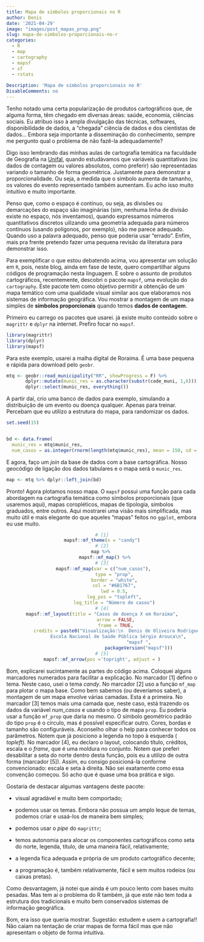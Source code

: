 ```yaml
---
title: Mapa de símbolos proporcionais no R
author: Denis
date: '2021-04-29'
image: "images/post_mapas_prop.png"
slug: mapa-de-simbolos-proporcionais-no-r
categories:
  - R
  - map
  - cartography
  - mapsf
  - sf
  - rstats
  
Description: 'Mapa de símbolos proporcionais no R'
DisableComments: no
---
```


Tenho notado uma certa popularização de produtos cartográficos que, de alguma forma, têm chegado em diversas áreas: saúde, economia, ciências sociais. Eu atribuo isso à ampla divulgação das técnicas, softwares, disponibilidade de dados, a "chegada" ciência de dados e dos cientistas de dados... Embora seja importante a disseminação do conhecimento, sempre me pergunto qual o problema de não fazê-la adequadamente?

Digo isso lembrando das minhas aulas de cartografia temática na faculdade de Geografia na [Unifal](https://www.unifal-mg.edu.br/geografia/), quando estudávamos que variáveis quantitativas (ou dados de contagem ou valores absolutos, como preferir) são representadas variando o tamanho de forma geométrica. Justamente para demonstrar a proporcionalidade. Ou seja, a medida que o simbolo aumenta de tamanho, os valores do evento representado também aumentam. Eu acho isso muito intuitivo e muito importante.

Penso que, como o espaço é contínuo, ou seja, as divisões ou demarcações do espaço são imaginárias (sim, nenhuma linha de divisão existe no espaço, nós inventamos), quando expressamos números quantitativos discretos uilizando uma geometria adequada para números contínuos (usando polígonos, por exemplo), não me parece adequado. Quando uso a palavra adequado, penso que poderia usar "errado". Enfim, mais pra frente pretendo fazer uma pequena revisão da literatura para demonstrar isso.

Para exemplificar o que estou debatendo acima, vou apresentar um solução em `R`, pois, neste blog, ainda em fase de teste, quero compartilhar alguns códigos de programação nesta linguagem. E sobre o assunto de produtos cartográficos, recentemente, descobri o pacote `mapsf`, uma evolução do `cartography`. Este pacote tem como objetivo permitir a obtenção de um mapa temático com uma qualidade visual similar aos que elaboramos nos sistemas de informação geográfica. Vou mostrar a montagem de um mapa simples de **símbolos proporcionais** quando temos **dados de contagem**.

Primeiro eu carrego os pacotes que usarei. já existe muito conteúdo sobre o `magrittr` e `dplyr` na internet. Prefiro focar no `mapsf`.

```r
library(magrittr)
library(dplyr)
library(mapsf)
```

Para este exemplo, usarei a malha digital de Roraima. É uma base pequena e rápida para download pelo `geobr`.

```r
mtq <- geobr::read_municipality("RR", showProgress = F) %>%
       dplyr::mutate(munic_res = as.character(substr(code_muni, 1,6))) %>%
       dplyr::select(munic_res, everything())
```

A partir daí, crio uma banco de dados para exemplo, simulando a distribuição de um evento ou doença qualquer. Apenas para treinar. Percebam que eu utilizo a estrutura do mapa, para randomizar os dados.

```r
set.seed(15)


bd <- data.frame(
  munic_res = mtq$munic_res,
  num_casos = as.integer(rnorm(length(mtq$munic_res), mean = 150, sd = 88.42953)))

```

E agora, faço um *join* da base de dados com a base cartográfica. Nosso geocódigo de ligação dos dados tabulares e o mapa será o `munic_res`.

```r
map <- mtq %>% dplyr::left_join(bd)
```

Pronto! Agora plotamos nosso mapa. O `mapsf` possui uma função para cada abordagem na cartografia temática como símbolos proporcionais (que usaremos aqui), mapas coropléticos, mapas de tipologia, símbolos graduados, entre outros. Aqui mostrarei uma visão mais simplificada, mas muito útil e mais elegante do que aqueles "mapas" feitos no `ggplot`, embora eu use muito.

<center>

```r

# [1]
mapsf::mf_theme(x = "candy")
# [2]
map %>% 
  mapsf::mf_map() %>%
# [3]
  mapsf::mf_map(var = c("num_casos"), 
         type = "prop",
         border = "white",
         col = "#6B1767",
         lwd = 0.5,
         leg_pos = "topleft",
         leg_title = "Número de casos")
# [4]
mapsf::mf_layout(title = "Casos de doença X em Roraima",
          arrow = FALSE,
          frame = TRUE,
          credits = paste0("Visualização:\n  Denis de Oliveira Rodrigues
            Escola Nacional de Saúde Pública Sérgio Arouca\n",
                           "mapsf ",
                           packageVersion("mapsf")))
# [5]
mapsf::mf_arrow(pos ='topright', adjust = )
```

</center>

Bom, explicarei sucintamente as partes do código acima. Coloquei alguns marcadores numerados para facilitar a explicação. No marcador [1] defino o tema. Neste caso, usei o tema *candy*. No marcador [2] uso a função `mf_map` para plotar o mapa base. Como bem sabemos (ou deveríamos saber), a montagem de um mapa envolve várias camadas. Esta é a primeira. No marcador [3] temos mais uma camada que, neste caso, está trazendo os dados da variável *num_casos* e usando o tipo de mapa `prop`. Eu poderia usar a função `mf_prop` que daria no mesmo. O símbolo geométrico padrão do tipo `prop` é o círculo, mas é possível especificar outro. Cores, bordas e tamanho são configuráveis. Aconselho olhar o help para conhecer todos os parâmetros. Notem que já posiciono a legenda no topo à esquerda ( *topleft*). No marcador [4], eu declaro o layout, colocando título, créditos, escala e o *frame*, que é uma moldura no conjunto. Notem que preferi desabilitar a seta do norte dentro desta função, pois eu a utilizo de outra forma (marcador [5]). Assim, eu consigo posicioná-la conforme convencionado: escala e seta à direita. Não sei exatamente como essa convenção começou. Só acho que é quase uma boa prática e sigo.

Gostaria de destacar algumas vantagens deste pacote:

-   visual agradável e muito bem comportado;

-   podemos usar os temas. Embora não possua um amplo leque de temas, podemos criar e usaá-los de maneira bem simples;

-   podemos usar o *pipe* do `magrittr`;

-   temos autonomia para alocar os componentes cartográficos como seta do norte, legenda, título, de uma maneira fácil, relativamente;

-   a legenda fica adequada e própria de um produto cartográfico decente;

-   a programação é, também relativamente, fácil e sem muitos rodeios (ou caixas pretas).

Como desvantagem, já notei que ainda é um pouco lento com bases muito pesadas. Mas tem aí o problema do R também, já que este não tem toda a estrutura dos tradicionais e muito bem conservados sistemas de informação geográfica.

Bom, era isso que queria mostrar. Sugestão: estudem e usem a cartografia!! Não caiam na tentação de criar mapas de forma fácil mas que não apresentam o objeto de forma intuitiva.
